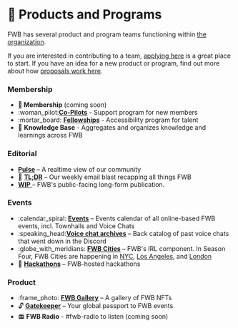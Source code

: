 # 🐣 Products and Programs

FWB has several product and program teams functioning within [the organization](https://www.figma.com/file/qmMEyqHc97HjXvV6zeTsKQ/FWB.ORG.CHART?node-id=0%3A1).

If you are interested in contributing to a team, [applying here](https://airtable.com/shrFKE83fThjmffDU) is a great place to start. If you have an idea for a new product or program, find out more about how [proposals work here](https://www.notion.so/Proposals-0e23e5bea312403890bbca7c23109f91).

### **Membership**

* **🤝 Membership** (coming soon)
* :woman\_pilot:[**Co-Pilots**](co-pilots.md) - Support program for new members
* :mortar\_board: [**Fellowships**](fellowships.md) - Accessibility program for talent
* :brain: **Knowledge Base** - Aggregates and organizes knowledge and learnings across FWB

### Editorial

* [**Pulse**](https://www.fwb.help/pulse) – A realtime view of our community
* :newspaper: [**TL;DR**](https://tldr.fwb.help) – Our weekly email blast recapping all things FWB
* [**WIP**](https://www.fwb.help/wip)[ ](https://www.fwb.help/wip)– FWB's public-facing long-form publication.

### Events

* :calendar\_spiral: [**Events**](https://www.fwb.help/events) – Events calendar of all online-based FWB events, incl. Townhalls and Voice Chats
* :speaking\_head:[**Voice chat archives**](https://docs.google.com/spreadsheets/d/1BmwmZmuWIQuo0MwPNWyS7-QjG7XCQv5yE7UIEQq-ZG4/edit) – Back catalog of past voice chats that went down in the Discord
* :globe\_with\_meridians: [**FWB Cities**](../../governance/fwb-cities.md) – FWB's IRL component. In Season Four, FWB Cities are happening in [NYC](https://discord.gg/BBDCmQyA), [Los Angeles](https://discord.gg/74Y4kmTa), and [London](https://discord.gg/bAzFzS7S)
* :dizzy: [**Hackathons**](hackathons.md) – FWB-hosted hackathons

### Product

* :frame\_photo: [**FWB Gallery**](https://gallery.fwb.help) – A gallery of FWB NFTs
* :unlock: [**Gatekeeper**](https://fwb.mirror.xyz/XU5\_RYsow8fDbbckryr2snNyfrMV8HTJ0N39Cjkfy3s?\_kx=2PQVp2VgxI1Mx1AC7DfTN3Gd9cPLIEC3eF\_Vvs--c234d0N8FTkkIKnjrgh028fk.SLTiGV) – Your global passport to FWB events
* :radio: **FWB Radio** - #fwb-radio to listen (coming soon)
